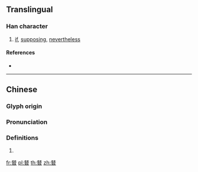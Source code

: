 ==Translingual==

===Han character===
{{Han char|rn=73|rad=曰|as=08|sn=12|four=11601|canj=MUA|ids=⿱⿰旡旡曰}}

# [[if]], [[supposing]], [[nevertheless]]

====References====
* {{Han ref|kx=0503.070|dkj=14302|dj=0878.010|hdz=21518.020|uh=6701|ud=26369|bh=D9A9|bd=55721}}

----

==Chinese==
{{zh-forms}}

===Glyph origin===
{{Han etym}}

===Pronunciation===
{{zh-pron
|m=cǎn
|c=caam2
|mn=chhám/chiâm
|mc=y
|oc=y
|cat=adv
}}

===Definitions===
{{zh-hanzi}}

# {{rfdef|zh}}

[[fr:朁]]
[[pl:朁]]
[[th:朁]]
[[zh:朁]]